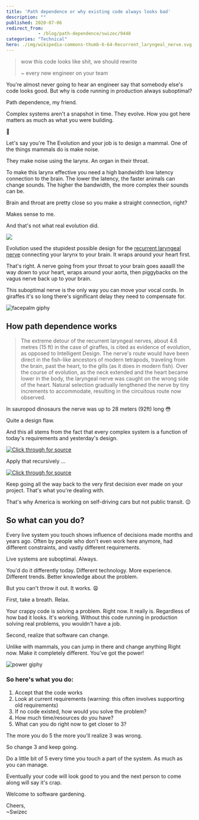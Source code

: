 ```yaml
---
title: 'Path dependence or why existing code always looks bad'
description: ""
published: 2020-07-06
redirect_from: 
            - /blog/path-dependence/swizec/9448
categories: "Technical"
hero: ./img/wikipedia-commons-thumb-6-64-Recurrent_laryngeal_nerve.svg-1920px-Recurrent_laryngeal_nerve.svg.png
---
```

> wow this code looks like shit, we should rewrite
>
>
>
> ~ every new engineer on your team



You&#x27;re almost never going to hear an engineer say that somebody else&#x27;s code looks good. But why is code running in production always suboptimal?



Path dependence, my friend.



Complex systems aren&#x27;t a snapshot in time. They evolve. How you got here matters as much as what you were building.



🤨



Let&#x27;s say you&#x27;re The Evolution and your job is to design a mammal. One of the things mammals do is make noise.



They make noise using the larynx. An organ in their throat.



To make this larynx effective you need a high bandwidth low latency connection to the brain. The lower the latency, the faster animals can change sounds. The higher the bandwidth, the more complex their sounds can be.



Brain and throat are pretty close so you make a straight connection, right?



Makes sense to me.



And that&#x27;s not what real evolution did.



![](./img/wikipedia-commons-thumb-6-64-Recurrent_laryngeal_nerve.svg-1920px-Recurrent_laryngeal_nerve.svg.png)



Evolution used the stupidest possible design for the [recurrent laryngeal nerve](https://en.wikipedia.org/wiki/Recurrent_laryngeal_nerve) connecting your larynx to your brain. It wraps around your heart first.



That&#x27;s right. A nerve going from your throat to your brain goes aaaalll the way down to your heart, wraps around your aorta, then piggybacks on the vagus nerve back up to your brain.



This suboptimal nerve is the only way you can move your vocal cords. In giraffes it&#x27;s so long there&#x27;s significant delay they need to compensate for.



![facepalm giphy](./img/media-14aUO0Mf7dWDXW-giphy.gif)



## How path dependence works



> The extreme detour of the recurrent laryngeal nerves, about 4.6 metres (15 ft) in the case of giraffes, is cited as evidence of evolution, as opposed to Intelligent Design. The nerve&#x27;s route would have been direct in the fish-like ancestors of modern tetrapods, traveling from the brain, past the heart, to the gills (as it does in modern fish). Over the course of evolution, as the neck extended and the heart became lower in the body, the laryngeal nerve was caught on the wrong side of the heart. Natural selection gradually lengthened the nerve by tiny increments to accommodate, resulting in the circuitous route now observed.



In sauropod dinosaurs the nerve was up to 28 meters (92ft) long 😳



Quite a design flaw.



And this all stems from the fact that every complex system is a function of today&#x27;s requirements and yesterday&#x27;s design.



[![Click through for source](./img/techletter.app-screenshot-1594052250405.png)](https://carbon.now.sh/?bg=rgba(255,255,255,1)&amp;t=seti&amp;l=null&amp;ds=true&amp;wc=true&amp;wa=true&amp;pv=48px&amp;ph=32px&amp;ln=false&amp;code=system%20%3D%20f(old_system%2C%20requirements))



Apply that recursively ...



[![Click through for source](./img/techletter.app-screenshot-1594052250156.png)](https://carbon.now.sh/?bg=rgba(255,255,255,1)&amp;t=seti&amp;l=null&amp;ds=true&amp;wc=true&amp;wa=true&amp;pv=48px&amp;ph=32px&amp;ln=false&amp;code=s%20%3D%20f(os%2C%20r)%20%2F%2F%20system%20f%20of%20old%20system%2C%20requirements%0Aos%20%3D%20f(oos%2C%20or)%20%2F%2F%20old%20system%20f%20of%20old%20old%20system%2C%20old%20reqs%20...%0A%2F%2F%20...%0As%20%3D%20f(f(f(ooos%2C%20oor)%2C%20or)%2C%20r))



Keep going all the way back to the very first decision ever made on your project. That&#x27;s what you&#x27;re dealing with.



That&#x27;s why America is working on self-driving cars but not public transit. 😉



## So what can you do?



Every live system you touch shows influence of decisions made months and years ago. Often by people who don&#x27;t even work here anymore, had different constraints, and vastly different requirements.



Live systems are suboptimal. Always.



You&#x27;d do it differently today. Different technology. More experience. Different trends. Better knowledge about the problem.



But you can&#x27;t throw it out. It works. 😩



First, take a breath. Relax.



Your crappy code is solving a problem. Right now. It really is. Regardless of how bad it looks. It&#x27;s working. Without this code running in production solving real problems, you wouldn&#x27;t have a job.



Second, realize that software can change.



Unlike with mammals, you can jump in there and change anything Right now. Make it completely different. You&#x27;ve got the power!



![power giphy](./img/media-3o84sq21TxDH6PyYms-giphy.gif)



### So here&#x27;s what you do:



1. Accept that the code works
2. Look at current requirements (warning: this often involves supporting old requirements)
3. If no code existed, how would you solve the problem?
4. How much time/resources do you have?
5. What can you do right now to get closer to 3?



The more you do 5 the more you&#x27;ll realize 3 was wrong.



So change 3 and keep going.



Do a little bit of 5 every time you touch a part of the system. As much as you can manage.



Eventually your code will look good to you and the next person to come along will say it&#x27;s crap.



Welcome to software gardening.



Cheers,  
~Swizec